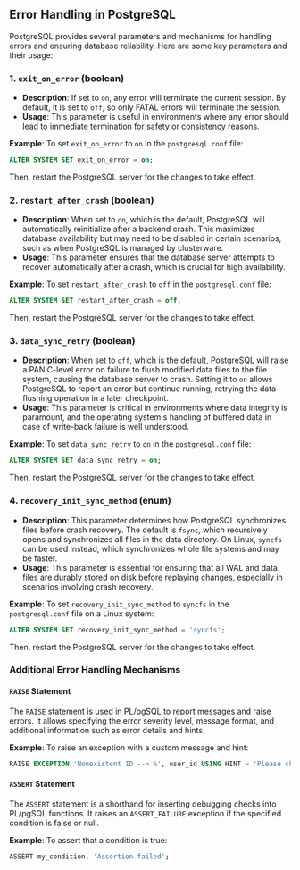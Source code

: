 ## Error Handling in PostgreSQL

PostgreSQL provides several parameters and mechanisms for handling errors and ensuring database reliability. Here are some key parameters and their usage:

### 1. `exit_on_error` (boolean)

- **Description**: If set to `on`, any error will terminate the current session. By default, it is set to `off`, so only FATAL errors will terminate the session.
- **Usage**: This parameter is useful in environments where any error should lead to immediate termination for safety or consistency reasons.

**Example**:
To set `exit_on_error` to `on` in the `postgresql.conf` file:

```sql
ALTER SYSTEM SET exit_on_error = on;
```

Then, restart the PostgreSQL server for the changes to take effect.

### 2. `restart_after_crash` (boolean)

- **Description**: When set to `on`, which is the default, PostgreSQL will automatically reinitialize after a backend crash. This maximizes database availability but may need to be disabled in certain scenarios, such as when PostgreSQL is managed by clusterware.
- **Usage**: This parameter ensures that the database server attempts to recover automatically after a crash, which is crucial for high availability.

**Example**:
To set `restart_after_crash` to `off` in the `postgresql.conf` file:

```sql
ALTER SYSTEM SET restart_after_crash = off;
```

Then, restart the PostgreSQL server for the changes to take effect.

### 3. `data_sync_retry` (boolean)

- **Description**: When set to `off`, which is the default, PostgreSQL will raise a PANIC-level error on failure to flush modified data files to the file system, causing the database server to crash. Setting it to `on` allows PostgreSQL to report an error but continue running, retrying the data flushing operation in a later checkpoint.
- **Usage**: This parameter is critical in environments where data integrity is paramount, and the operating system's handling of buffered data in case of write-back failure is well understood.

**Example**:
To set `data_sync_retry` to `on` in the `postgresql.conf` file:

```sql
ALTER SYSTEM SET data_sync_retry = on;
```

Then, restart the PostgreSQL server for the changes to take effect.

### 4. `recovery_init_sync_method` (enum)

- **Description**: This parameter determines how PostgreSQL synchronizes files before crash recovery. The default is `fsync`, which recursively opens and synchronizes all files in the data directory. On Linux, `syncfs` can be used instead, which synchronizes whole file systems and may be faster.
- **Usage**: This parameter is essential for ensuring that all WAL and data files are durably stored on disk before replaying changes, especially in scenarios involving crash recovery.

**Example**:
To set `recovery_init_sync_method` to `syncfs` in the `postgresql.conf` file on a Linux system:

```sql
ALTER SYSTEM SET recovery_init_sync_method = 'syncfs';
```

Then, restart the PostgreSQL server for the changes to take effect.

### Additional Error Handling Mechanisms

#### `RAISE` Statement

The `RAISE` statement is used in PL/pgSQL to report messages and raise errors. It allows specifying the error severity level, message format, and additional information such as error details and hints.

**Example**:
To raise an exception with a custom message and hint:

```sql
RAISE EXCEPTION 'Nonexistent ID --> %', user_id USING HINT = 'Please check your user ID';
```

#### `ASSERT` Statement

The `ASSERT` statement is a shorthand for inserting debugging checks into PL/pgSQL functions. It raises an `ASSERT_FAILURE` exception if the specified condition is false or null.

**Example**:
To assert that a condition is true:

```sql
ASSERT my_condition, 'Assertion failed';
```
